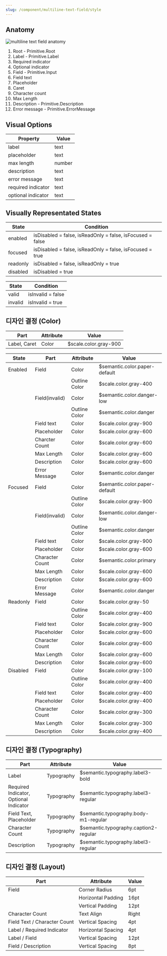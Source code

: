 ```yaml
---
slug: /component/multiline-text-field/style
---
```


## Anatomy

![multiline text field anatomy](./anatomy.png)

1. Root - Primitive.Root
2. Label - Primitive.Label
3. Required indicator
4. Optional indicator
5. Field - Primitive.Input
6. Field text
7. Placeholder
8. Caret
9. Character count
10. Max Length
11. Description - Primitive.Description
12. Error message - Primitive.ErrorMessage

## Visual Options

| Property           | Value  |
| ------------------ | ------ |
| label              | text   |
| placeholder        | text   |
| max length         | number |
| description        | text   |
| error message      | text   |
| required indicator | text   |
| optional indicator | text   |

## Visually Representated States

| State    | Condition                                                 |
| -------- | --------------------------------------------------------- |
| enabled  | isDisabled = false, isReadOnly = false, isFocused = false |
| focused  | isDisabled = false, isReadOnly = false, isFocused = true  |
| readonly | isDisabled = false, isReadOnly = true                     |
| disabled | isDisabled = true                                         |

| State   | Condition         |
| ------- | ----------------- |
| valid   | isInvalid = false |
| invalid | isInvalid = true  |

## 디자인 결정 (Color)

| Part         | Attribute | Value                 |
| ------------ | --------- | --------------------- |
| Label, Caret | Color     | $scale.color.gray-900 |

| State    | Part            | Attribute     | Value                         |
| -------- | --------------- | ------------- | ----------------------------- |
| Enabled  | Field           | Color         | $semantic.color.paper-default |
|          |                 | Outline Color | $scale.color.gray-400         |
|          | Field(invalid)  | Color         | $semantic.color.danger-low    |
|          |                 | Outline Color | $semantic.color.danger        |
|          | Field text      | Color         | $scale.color.gray-900         |
|          | Placeholder     | Color         | $scale.color.gray-600         |
|          | Charcter Count  | Color         | $scale.color.gray-600         |
|          | Max Length      | Color         | $scale.color.gray-600         |
|          | Description     | Color         | $scale.color.gray-600         |
|          | Error Message   | Color         | $semantic.color.danger        |
| Focused  | Field           | Color         | $semantic.color.paper-default |
|          |                 | Outline Color | $scale.color.gray-900         |
|          | Field(invalid)  | Color         | $semantic.color.danger-low    |
|          |                 | Outline Color | $semantic.color.danger        |
|          | Field text      | Color         | $scale.color.gray-900         |
|          | Placeholder     | Color         | $scale.color.gray-600         |
|          | Character Count | Color         | $semantic.color.primary       |
|          | Max Length      | Color         | $scale.color.gray-600         |
|          | Description     | Color         | $scale.color.gray-600         |
|          | Error Message   | Color         | $semantic.color.danger        |
| Readonly | Field           | Color         | $scale.color.gray-50          |
|          |                 | Outline Color | $scale.color.gray-400         |
|          | Field text      | Color         | $scale.color.gray-900         |
|          | Placeholder     | Color         | $scale.color.gray-600         |
|          | Character Count | Color         | $scale.color.gray-600         |
|          | Max Length      | Color         | $scale.color.gray-600         |
|          | Description     | Color         | $scale.color.gray-600         |
| Disabled | Field           | Color         | $scale.color.gray-100         |
|          |                 | Outline Color | $scale.color.gray-400         |
|          | Field text      | Color         | $scale.color.gray-400         |
|          | Placeholder     | Color         | $scale.color.gray-400         |
|          | Character Count | Color         | $scale.color.gray-300         |
|          | Max Length      | Color         | $scale.color.gray-300         |
|          | Description     | Color         | $scale.color.gray-400         |

## 디자인 결정 (Typography)

| Part                                   | Attribute  | Value                                 |
| -------------------------------------- | ---------- | ------------------------------------- |
| Label                                  | Typography | $semantic.typography.label3-bold      |
| Required Indicator, Optional Indicator | Typography | $semantic.typography.label3-regular   |
| Field Text, Placeholder                | Typography | $semantic.typography.body-m1-regular  |
| Character Count                        | Typography | $semantic.typography.caption2-regular |
| Description                            | Typography | $semantic.typography.label3-regular   |

## 디자인 결정 (Layout)

| Part                         | Attribute          | Value |
| ---------------------------- | ------------------ | ----- |
| Field                        | Corner Radius      | 6pt   |
|                              | Horizontal Padding | 16pt  |
|                              | Vertical Padding   | 12pt  |
| Character Count              | Text Align         | Right |
| Field Text / Character Count | Vertical Spacing   | 4pt   |
| Label / Required Indicator   | Horizontal Spacing | 4pt   |
| Label / Field                | Vertical Spacing   | 12pt  |
| Field / Description          | Vertical Spacing   | 8pt   |
